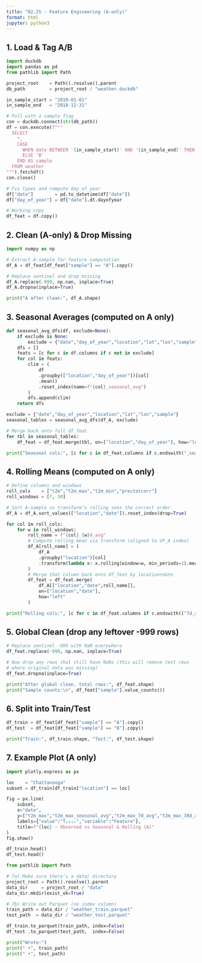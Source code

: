```yaml
---
title: "02.25 - Feature Engineering (A‐only)"
format: html
jupyter: python3
---
```


## 1. Load & Tag A/B

```python
import duckdb
import pandas as pd
from pathlib import Path

project_root    = Path().resolve().parent
db_path         = project_root / "weather.duckdb"

in_sample_start = "2010-01-01"
in_sample_end   = "2018-12-31"

# Pull with a sample flag
con = duckdb.connect(str(db_path))
df = con.execute(f"""
  SELECT
    *,
    CASE
      WHEN date BETWEEN '{in_sample_start}' AND '{in_sample_end}' THEN 'A'
      ELSE 'B'
    END AS sample
  FROM weather
""").fetchdf()
con.close()

# Fix types and compute day_of_year
df["date"]        = pd.to_datetime(df["date"])
df["day_of_year"] = df["date"].dt.dayofyear

# Working copy
df_feat = df.copy()

```

## 2. Clean (A‐only) & Drop Missing
```python

import numpy as np

# Extract A‐sample for feature computation
df_A = df_feat[df_feat["sample"] == "A"].copy()

# Replace sentinel and drop missing
df_A.replace(-999, np.nan, inplace=True)
df_A.dropna(inplace=True)

print("A after clean:", df_A.shape)

```

## 3. Seasonal Averages (computed on A only)
```python

def seasonal_avg_dfs(df, exclude=None):
    if exclude is None:
        exclude = {"date","day_of_year","location","lat","lon","sample"}
    dfs = []
    feats = [c for c in df.columns if c not in exclude]
    for col in feats:
        clim = (
            df
            .groupby(["location","day_of_year"])[col]
            .mean()
            .reset_index(name=f"{col}_seasonal_avg")
        )
        dfs.append(clim)
    return dfs

exclude = {"date","day_of_year","location","lat","lon","sample"}
seasonal_tables = seasonal_avg_dfs(df_A, exclude)

# Merge back onto full df_feat
for tbl in seasonal_tables:
    df_feat = df_feat.merge(tbl, on=["location","day_of_year"], how="left")

print("Seasonal cols:", [c for c in df_feat.columns if c.endswith("_seasonal_avg")])

```

## 4. Rolling Means (computed on A only)
```python

# Define columns and windows
roll_cols    = ["t2m","t2m_max","t2m_min","prectotcorr"]
roll_windows = [7, 30]

# Sort A‐sample so transform’s rolling sees the correct order
df_A = df_A.sort_values(["location","date"]).reset_index(drop=True)

for col in roll_cols:
    for w in roll_windows:
        roll_name = f"{col}_{w}d_avg"
        # Compute rolling mean via transform (aligned to df_A index)
        df_A[roll_name] = (
            df_A
            .groupby("location")[col]
            .transform(lambda x: x.rolling(window=w, min_periods=1).mean())
        )
        # Merge that column back onto df_feat by location+date
        df_feat = df_feat.merge(
            df_A[["location","date",roll_name]],
            on=["location","date"],
            how="left"
        )

print("Rolling cols:", [c for c in df_feat.columns if c.endswith(("7d_avg","30d_avg"))])

```


## 5. Global Clean (drop any leftover -999 rows)
```python

# Replace sentinel -999 with NaN everywhere
df_feat.replace(-999, np.nan, inplace=True)

# Now drop any rows that still have NaNs (this will remove test rows
# where original data was missing)
df_feat.dropna(inplace=True)

print("After global clean, total rows:", df_feat.shape)
print("Sample counts:\n", df_feat["sample"].value_counts())

```

## 6. Split into Train/Test
```python

df_train = df_feat[df_feat["sample"] == "A"].copy()
df_test  = df_feat[df_feat["sample"] == "B"].copy()

print("Train:", df_train.shape, "Test:", df_test.shape)

```

## 7. Example Plot (A only)
```python
import plotly.express as px

loc    = "Chattanooga"
subset = df_train[df_train["location"] == loc]

fig = px.line(
    subset,
    x="date",
    y=["t2m_max","t2m_max_seasonal_avg","t2m_max_7d_avg","t2m_max_30d_avg"],
    labels={"value":"T₂ₘₐₓ","variable":"Feature"},
    title=f"{loc} – Observed vs Seasonal & Rolling (A)"
)
fig.show()

```

```python
df_train.head()
df_test.head()
```

```python

from pathlib import Path

# 7a) Make sure there’s a data/ directory
project_root = Path().resolve().parent
data_dir     = project_root / "data"
data_dir.mkdir(exist_ok=True)

# 7b) Write out Parquet (no index column)
train_path = data_dir / "weather_train.parquet"
test_path  = data_dir / "weather_test.parquet"

df_train.to_parquet(train_path, index=False)
df_test .to_parquet(test_path,  index=False)

print("Wrote:")
print(" •", train_path)
print(" •", test_path)

```

